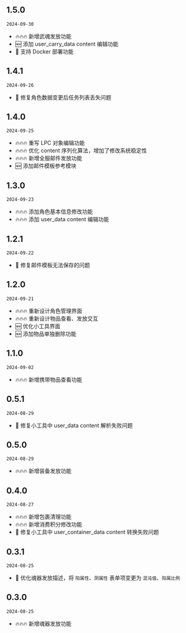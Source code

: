 ## 1.5.0

`2024-09-30`

- 🔥🔥🔥 新增武魂发放功能
- 🆕 添加 user_carry_data content 编辑功能
- 🐳 支持 Docker 部署功能

## 1.4.1

`2024-09-26`

- 🐞 修复角色数据变更后任务列表丢失问题

## 1.4.0

`2024-09-25`

- 🔥🔥🔥 重写 LPC 对象编辑功能
- 🔥🔥🔥 优化 content 序列化算法，增加了修改系统稳定性
- 🔥🔥🔥 新增全服邮件发放功能
- 🆕 添加邮件模板参考模块

## 1.3.0

`2024-09-23`

- 🔥🔥🔥 添加角色基本信息修改功能
- 🔥🔥🔥 添加 user_data content 编辑功能

## 1.2.1

`2024-09-22`

- 🐞 修复邮件模板无法保存的问题

## 1.2.0

`2024-09-21`

- 🔥🔥🔥 重新设计角色管理界面
- 🔥🔥🔥 重新设计物品查看、发放交互
- 🆕 优化小工具界面
- 🆕 添加物品单独删除功能

## 1.1.0

`2024-09-02`

- 🔥🔥🔥 新增携带物品查看功能

## 0.5.1

`2024-08-29`

- 🐞 修复小工具中 user_data content 解析失败问题

## 0.5.0

`2024-08-29`

- 🔥🔥🔥 新增装备发放功能

## 0.4.0

`2024-08-27`

- 🔥🔥🔥 新增包裹清理功能
- 🔥🔥🔥 新增消费积分修改功能
- 🐞 修复小工具中 user_container_data content 转换失败问题

## 0.3.1

`2024-08-25`

- 💄 优化魂器发放描述，将 `阳属性`、`阴属性` 表单项变更为 `混沌值`、`阳属比例`

## 0.3.0

`2024-08-25`

- 🔥🔥🔥 新增魂器发放功能
